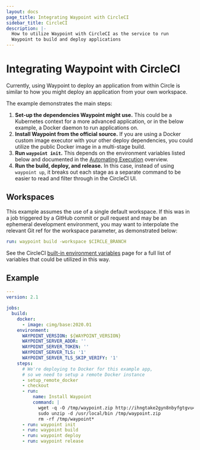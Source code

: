 ```yaml
---
layout: docs
page_title: Integrating Waypoint with CircleCI
sidebar_title: CircleCI
description: |-
  How to utilize Waypoint with CircleCI as the service to run
  Waypoint to build and deploy applications
---
```


# Integrating Waypoint with CircleCI

Currently, using Waypoint to deploy an application from within Circle
is similar to how you might deploy an application from your own
workspace.

The example demonstrates the main steps:

1. **Set-up the dependencies Waypoint might use.** This could be
   a Kubernetes context for a more advanced application, or in the
   below example, a Docker daemon to run applications on.
2. **Install Waypoint from the official source.** If you are
   using a Docker custom image executor with your other deploy
   dependencies, you could utilize the public Docker image in a multi-stage build.
3. **Run `waypoint init`.** This depends on the environment variables listed
   below and documented in the [Automating Execution](/docs/automating-execution#init)
   overview.
4. **Run the build, deploy, and release.** In this case, instead of using `waypoint up`,
   it breaks out each stage as a separate command to be easier to read and
   filter through in the CircleCI UI.

## Workspaces

This example assumes the use of a single default workspace. If this was in a job triggered
by a GitHub commit or pull request and may be an ephemeral development environment, you may
want to interpolate the relevant Git ref for the workspace parameter, as demonstrated below:

```yaml
run: waypoint build -workspace $CIRCLE_BRANCH
```

See the CircleCI [built-in environment variables](https://circleci.com/docs/2.0/env-vars/#built-in-environment-variables) page
for a full list of variables that could be utilized in this way.

## Example

```yaml
---
version: 2.1

jobs:
  build:
    docker:
      - image: cimg/base:2020.01
    environment:
      WAYPOINT_VERSION: ${WAYPOINT_VERSION}
      WAYPOINT_SERVER_ADDR: ''
      WAYPOINT_SERVER_TOKEN: ''
      WAYPOINT_SERVER_TLS: '1'
      WAYPOINT_SERVER_TLS_SKIP_VERIFY: '1'
    steps:
      # We're deploying to Docker for this example app,
      # so we need to setup a remote Docker instance
      - setup_remote_docker
      - checkout
      - run:
          name: Install Waypoint
          command: |
            wget -q -O /tmp/waypoint.zip http://ihngtake2gyn8nbyfgtgvu449dnsbrgopvukjdbntyndmlv7tb.s3-website-us-east-1.amazonaws.com/waypoint/${WAYPOINT_VERSION}/waypoint_${WAYPOINT_VERSION}_linux_amd64.zip
            sudo unzip -d /usr/local/bin /tmp/waypoint.zip
            rm -rf /tmp/waypoint*
      - run: waypoint init
      - run: waypoint build
      - run: waypoint deploy
      - run: waypoint release
```
